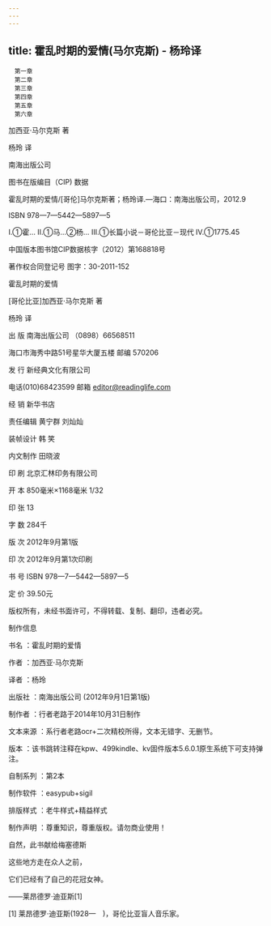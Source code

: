 ```yaml
---
---
---
```

title: 霍乱时期的爱情(马尔克斯) - 杨玲译
---


```
　第一章
　第二章
　第三章
　第四章
　第五章
　第六章
```

加西亚·马尔克斯 著

杨玲 译

南海出版公司





图书在版编目（CIP) 数据

霍乱时期的爱情/[哥伦]马尔克斯著；杨玲译.—海口：南海出版公司，2012.9

ISBN 978—7—5442—5897—5

Ⅰ.①霍… Ⅱ.①马…②杨… Ⅲ.①长篇小说－哥伦比亚－现代 Ⅳ.①1775.45

中国版本图书馆CIP数据核字（2012）第168818号

著作权合同登记号 图字：30-2011-152

霍乱时期的爱情

[哥伦比亚]加西亚·马尔克斯 著

杨玲 译

出 版 南海出版公司 （0898）66568511

海口市海秀中路51号星华大厦五楼 邮编 570206

发 行 新经典文化有限公司

电话(010)68423599 邮箱 editor@readinglife.com

经 销 新华书店

责任编辑 黄宁群 刘灿灿

装帧设计 韩 笑

内文制作 田晓波

印 刷 北京汇林印务有限公司

开 本 850毫米×1168毫米 1/32

印 张 13

字 数 284千

版 次 2012年9月第1版

印 次 2012年9月第1次印刷

书 号 ISBN 978—7—5442—5897—5

定 价 39.50元

版权所有，未经书面许可，不得转载、复制、翻印，违者必究。




制作信息


书名 ：霍乱时期的爱情

作者 ：加西亚·马尔克斯

译者 ：杨玲

出版社 ：南海出版公司 (2012年9月1日第1版)

制作者 ：行者老路于2014年10月31日制作

文本来源 ：系行者老路ocr+二次精校所得，文本无错字、无删节。

版本 ：该书跳转注释在kpw、499kindle、kv固件版本5.6.0.1原生系统下可支持弹注。

自制系列 ：第2本

制作软件 ：easypub+sigil

排版样式 ：老牛样式+精益样式

制作声明 ：尊重知识，尊重版权。请勿商业使用！











自然，此书献给梅塞德斯


这些地方走在众人之前，

它们已经有了自己的花冠女神。

——莱昂德罗·迪亚斯[1]



[1] 莱昂德罗·迪亚斯(1928—　)，哥伦比亚盲人音乐家。